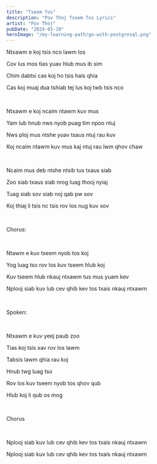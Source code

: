 ```yaml
---
title: "Tseem Tos"
description: "Pov Thoj Tseem Tos Lyrics"
artist: "Pov Thoj"
pubDate: "2024-03-19"
heroImage: "/my-learning-path/go-with-postgresql.png"
---
```


Ntxawm e koj tsis nco lawm los

Cov lus mos tias yuav hlub mus ib sim

Chim dabtsi cas koj ho tsis hais qhia

Cas koj muaj dua tshiab tej lus koj twb tsis nco

<br />

Ntxawm e koj ncaim ntawm kuv mus

Yam lub hnub nws nyob puag tim npoo ntuj

Nws ploj mus ntshe yuav tsaus ntuj rau kuv

Koj ncaim ntawm kuv mus kaj ntuj rau lwm qhov chaw

<br />

Ncaim mus deb ntshe ntsib tus txaus siab

Zoo siab txaus siab nrog luag thooj nyiaj

Tuag siab sov siab noj qab pw sov

Koj thiaj li tsis nc tsis rov los nug kuv xov

<br />

Chorus:

<br />

Ntawm e kuv tseem nyob tos koj

Yog luag tso rov los kuv tseem hlub koj

Kuv tseem hlub nkauj ntxawm tus mus yuam kev

Nplooj siab kuv lub cev qhib kev tos txais nkauj ntxawm

<br />

Spoken:

<br />

Ntxawm e kuv yeej paub zoo

Tias koj tsis xav rov los lawm

Tabsis lawm qhia rau koj

Hnub twg luag tso

Rov los kuv tseem nyob tos qhov qub

Hlub koj li qub os mog

<br />

Chorus

<br />

Nplooj siab kuv lub cev qhib kev tos txais nkauj ntxawm

Nplooj siab kuv lub cev qhib kev tos txais nkauj ntxawm
